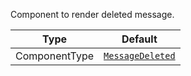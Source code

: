 Component to render deleted message.

| Type          | Default                                                           |
| ------------- | ----------------------------------------------------------------- |
| ComponentType | [`MessageDeleted`](../../../../ui-components/message-deleted.mdx) |
